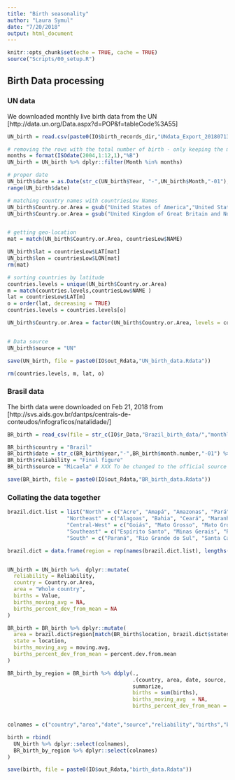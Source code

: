 ```yaml
---
title: "Birth seasonality"
author: "Laura Symul"
date: "7/20/2018"
output: html_document
---
```



```r
knitr::opts_chunk$set(echo = TRUE, cache = TRUE)
source("Scripts/00_setup.R")
```


## Birth Data processing

### UN data

We downloaded monthly live birth data from the UN [http://data.un.org/Data.aspx?d=POP&f=tableCode%3A55] 

```r

UN_birth = read.csv(paste0(IO$birth_records_dir,"UNdata_Export_20180713_023958101_all.csv"), header = TRUE)

# removing the rows with the total number of birth - only keeping the monthly data
months = format(ISOdate(2004,1:12,1),"%B")
UN_birth = UN_birth %>% dplyr::filter(Month %in% months)

# proper date
UN_birth$date = as.Date(str_c(UN_birth$Year, "-",UN_birth$Month,"-01"), format = c("%Y-%B-%d"))
range(UN_birth$date)

# matching country names with countriesLow Names
UN_birth$Country.or.Area = gsub("United States of America","United States", UN_birth$Country.or.Area)
UN_birth$Country.or.Area = gsub("United Kingdom of Great Britain and Northern Ireland","United Kingdom", UN_birth$Country.or.Area)


# getting geo-location
mat = match(UN_birth$Country.or.Area, countriesLow$NAME)

UN_birth$lat = countriesLow$LAT[mat]
UN_birth$lon = countriesLow$LON[mat]
rm(mat)

# sorting countries by latitude
countries.levels = unique(UN_birth$Country.or.Area)
m = match(countries.levels,countriesLow$NAME )
lat = countriesLow$LAT[m]
o = order(lat, decreasing = TRUE)
countries.levels = countries.levels[o]

UN_birth$Country.or.Area = factor(UN_birth$Country.or.Area, levels = countries.levels)


# Data source
UN_birth$source = "UN"

save(UN_birth, file = paste0(IO$out_Rdata,"UN_birth_data.Rdata"))

rm(countries.levels, m, lat, o)

```

### Brasil data

The birth data were downloaded on Feb 21, 2018 from  [http://svs.aids.gov.br/dantps/centrais-de-conteudos/infograficos/natalidade/]

```r

BR_birth = read_csv(file = str_c(IO$r_Data,"Brazil_birth_data/","monthly_births_Brazil_detrended_2000_2017_wavelet_gamm_timing.csv"))

BR_birth$country = "Brazil"
BR_birth$date = str_c(BR_birth$year,"-",BR_birth$month.number,"-01") %>% as.Date()
BR_birth$reliability = "Final figure"
BR_birth$source = "Micaela" # XXX To be changed to the official source

save(BR_birth, file = paste0(IO$out_Rdata,"BR_birth_data.Rdata"))

```

### Collating the data together


```r

brazil.dict.list = list("North" = c("Acre", "Amapá", "Amazonas", "Pará", "Rondônia", "Roraima", "Tocantins"),
                   "Northeast" = c("Alagoas", "Bahia", "Ceará", "Maranhão", "Paraíba", "Pernambuco", "Piauí", "Rio Grande do Norte", "Sergipe"),
                   "Central-West" = c("Goiás", "Mato Grosso", "Mato Grosso do Sul", "Distrito Federal" ),
                   "Southeast" = c("Espírito Santo", "Minas Gerais", "Rio de Janeiro", "São Paulo"),
                   "South" = c("Paraná", "Rio Grande do Sul", "Santa Catarina"))

brazil.dict = data.frame(region = rep(names(brazil.dict.list), lengths(brazil.dict.list)), states = unlist(brazil.dict.list))


UN_birth = UN_birth %>%  dplyr::mutate(
  reliability = Reliability,
  country = Country.or.Area,
  area = "Whole country",
  births = Value,
  births_moving_avg = NA,
  births_percent_dev_from_mean = NA
)

BR_birth = BR_birth %>% dplyr::mutate(
  area = brazil.dict$region[match(BR_birth$location, brazil.dict$states)],
  state = location,
  births_moving_avg = moving.avg,
  births_percent_dev_from_mean = percent.dev.from.mean
)

BR_birth_by_region = BR_birth %>% ddply(.,
                                        .(country, area, date, source, reliability),
                                        summarize,
                                        births = sum(births),
                                        births_moving_avg  = NA,
                                        births_percent_dev_from_mean = NA)


colnames = c("country","area","date","source","reliability","births","births_moving_avg","births_percent_dev_from_mean")

birth = rbind(
  UN_birth %>% dplyr::select(colnames),
  BR_birth_by_region %>% dplyr::select(colnames)
) 

save(birth, file = paste0(IO$out_Rdata,"birth_data.Rdata"))


```

